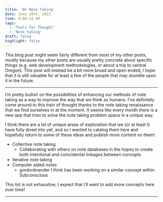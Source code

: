 ```yaml
---
title: 'On Note Taking'
date: June 28th, 2022
time: 9:06:24 AM
tags:
  - 'Tools for Thought'
  - 'Note taking'
draft: false
highlight: false
---
```


This blog post might seem fairly different from most of my other posts, mostly
because my other posts are usually pretty concrete about specific things (e.g.
web development methodologies, or about a trip to central Oregon). This post
will instead be a bit more broad and open ended, I hope that it is still
valuable for at least a few of the people that may stumble upon it in the
future.

<Spacer />

---

I’m pretty bullish on the possibilities of enhancing our methods of note taking
as a way to improve the way that we think as humans. I’ve definitely come around
to this train of thought thanks to the note taking renaissance that we find
ourselves in at the moment. It seems like every month there is a new app that
tries to solve the note taking problem space in a unique way.

I think there are a lot of unique areas of exploration that we (or at least I)
have fully dived into yet, and so I wanted to catalog them here and hopefully
return to some of these ideas and publish more content on them!

- Collective note taking
  - Collaborating with others on note databases in the hopes to create both
    intentional and coincidental linkages between concepts
- Iterative note taking
- Computer aided notes
  - <TwitterMention>gordonbrander</TwitterMention> I think has been working on a
    similar concept within <ExternalLink href="https://subconscious.substack.com/">Subconscious</ExternalLink>

This list is not exhaustive, I expect that I’ll want to add more concepts here
over time!

<Spacer />

---

<Spacer />
